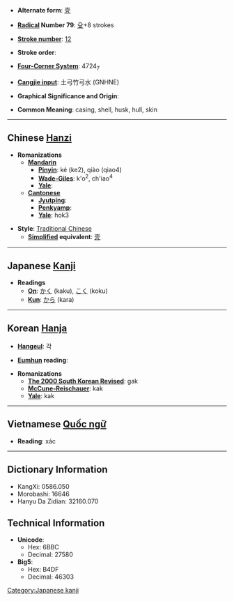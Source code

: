 * '''Alternate form''': [[壳]]

* '''[[Wiktionary:Chinese radical index| Radical]] Number 79''': [[Wiktionary:Chinese radical index 殳|殳]]+8 strokes

* '''[[Wiktionary:Chinese total strokes index|Stroke number]]''': [[Wiktionary:Chinese total strokes index 12|12]]

* '''Stroke order''': 

* '''[[Wiktionary:Chinese four corner index|Four-Corner System]]''': 4724<sub>7</sub>

* '''[[Wiktionary:Chinese Cangjie index|Cangjie input]]''': 土弓竹弓水 (GNHNE)

* '''Graphical Significance and Origin''': 

* '''Common Meaning''': casing, shell, husk, hull, skin

----

== Chinese [[Hanzi]] ==

* '''Romanizations'''
** '''[[Mandarin]]'''
*** '''[[Pinyin]]''': ké (ke2), qiào (qiao4)
*** '''[[Wade-Giles]]''': k'o<sup>2</sup>, ch'iao<sup>4</sup>
*** '''[[Yale]]''': 
** '''[[Cantonese]]'''
*** '''[[Jyutping]]''':
*** '''[[Penkyamp]]''': 
*** '''[[Yale]]''': hok3

* '''Style''': [[Traditional Chinese]] 
** '''[[Simplified Chinese|Simplified]] equivalent''': [[壳]]


----

== Japanese [[Kanji]] ==

* '''Readings'''
** '''[[On]]''': [[かく]] (kaku), [[こく]] (koku)
** '''[[Kun]]''': [[から]] (kara)


----

== Korean [[Hanja]] ==

* '''[[Hangeul]]''': 각

* '''[[Eumhun]] reading''': 

* '''Romanizations'''
** '''[[The 2000 South Korean Revised Romanization|The 2000 South Korean Revised]]''': gak
** '''[[McCune-Reischauer]]''': kak
** '''[[Yale]]''': kak


----

== Vietnamese [[Quốc ngữ]] ==

* '''Reading''': xác

----

== Dictionary Information ==

* KangXi: 0586.050
* Morobashi: 16646
* Hanyu Da Zidian: 32160.070

== Technical Information ==

* '''Unicode''':
** Hex: 6BBC
** Decimal: 27580
* '''Big5''':
** Hex: B4DF
** Decimal: 46303

[[Category:Japanese kanji]]